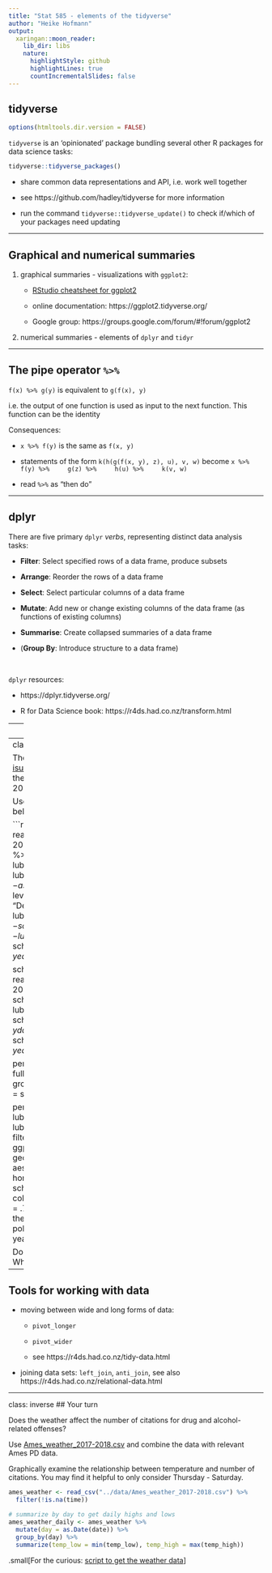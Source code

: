 ```yaml
---
title: "Stat 585 - elements of the tidyverse"
author: "Heike Hofmann"
output:
  xaringan::moon_reader:
    lib_dir: libs
    nature:
      highlightStyle: github
      highlightLines: true
      countIncrementalSlides: false
---
```


## tidyverse

```r
options(htmltools.dir.version = FALSE)
```


`tidyverse` is an 'opinionated' package bundling several other R packages for data science tasks:

```r
tidyverse::tidyverse_packages()
```

- share common data representations and API, i.e. work well together

- see https://github.com/hadley/tidyverse for more information

- run the command `tidyverse::tidyverse_update()` to check if/which of your packages need updating


---

## Graphical and numerical summaries


1. graphical summaries - visualizations with `ggplot2`:

    - [RStudio cheatsheet for ggplot2](hhttps://raw.githubusercontent.com/rstudio/cheatsheets/main/data-visualization.pdf)    
    - online documentation: https://ggplot2.tidyverse.org/
    
    - Google group: https://groups.google.com/forum/#!forum/ggplot2
  
2. numerical summaries - elements of `dplyr` and `tidyr`


---

## The pipe operator `%>%`

`f(x) %>% g(y)` is equivalent to `g(f(x), y)`

i.e. the output of one function is used as input to the next function. This function can be the identity

Consequences:

- `x %>% f(y)` is the same as `f(x, y)`

- statements of the form `k(h(g(f(x, y), z), u), v, w)` become
`x %>% 
   f(y) %>% 
   g(z) %>% 
   h(u) %>% 
   k(v, w)`

- read `%>%` as "then do"


---

## dplyr 

There are five primary `dplyr` *verbs*, representing distinct data analysis tasks:

- **Filter**: Select specified rows of a data frame, produce subsets

- **Arrange**: Reorder the rows of a data frame

- **Select**: Select particular columns of a data frame

- **Mutate**: Add new or change existing columns of the data frame (as functions of existing columns)

- **Summarise**: Create collapsed summaries of a data frame

- (**Group By**: Introduce structure to a data frame)

<br>

`dplyr` resources:

- https://dplyr.tidyverse.org/

- R for Data Science book: https://r4ds.had.co.nz/transform.html

---
class: inverse
## Your Turn

The Iowa State Police Department  publishes a Daily Crime Log at https://www.police.iastate.edu/crime-log/

Data for 2017 and most of 2018 are available as file [pd-isu.csv](https://raw.githubusercontent.com/Stat585-at-ISU/materials-2019/master/data/isu-pd.csv) from the course website.

Read the data into your R session and answer the following questions:

- which types of crimes (`Classification`) are typically committed? How many different classifications are there?

- which days are in the top ten for 2018? (Use the `lubridate` package to get to date variables)

- how many times a day are crimes typically reported? 

- what else do you find?


```r
library(tidyverse)
pd <- read_csv("../data/isu-pd.csv")
pd$date <- lubridate::mdy_hm(pd$`Date/Time Reported`)

pd$day <- lubridate::as_date(pd$date)
```

---
class: inverse
## Your turn

The files [isu-football-2017.csv](https://raw.githubusercontent.com/Stat585-at-ISU/materials-2019/master/data/isu-football-2017.csv) and [isu-football-2018.csv](https://raw.githubusercontent.com/Stat585-at-ISU/materials-2019/master/data/isu-football-2018.csv) consist of the Cyclones' football schedule in 2017 and 2018. 

Use the data to create the chart below:

```r

schedule <- read.csv("../data/isu-football-2018.csv")
schedule <- schedule %>%
  mutate(
    date = lubridate::ymd("2018-01-01")
    )
lubridate::month(schedule$date) <- as.numeric(factor(schedule$Month, levels=c("Sep", "Oct", "Nov", "Dec"))) + 8
lubridate::mday(schedule$date) <- schedule$Day
schedule$yday <- lubridate::yday(schedule$date)
schedule$year <- lubridate::year(schedule$date)


schedule17 <- read.csv("../data/isu-football-2017.csv")
schedule17 <- schedule17 %>%
  mutate(
    date = lubridate::mdy(Date)
  )
schedule17$yday <- lubridate::yday(schedule17$date)
schedule17$year <- lubridate::year(schedule17$date)

perday <- pd %>% 
  complete(day = full_seq(pd$day, period = 1)) %>% 
  group_by(day) %>%
  summarize(
    n = sum(!is.na(Classification))
  ) 

perday %>%
  mutate(
    year = lubridate::year(day),
    yday = lubridate::yday(day)
    ) %>%
  filter(year <= 2018) %>%
  ggplot(aes(x = yday, y = n)) +
  geom_vline(data = schedule, aes(xintercept = yday, colour = home)) +
  geom_vline(data = schedule17, aes(xintercept = yday, colour = Home)) +
  geom_point(size = .75) +
  facet_grid(year~.) +
  theme_bw() +
  ylab("Number of police reports") +
  xlab("Day of the year")
```

Don't forget to *look at* the chart. What are your main findings?

---

## Tools for working with data

- moving between wide and long forms of data:

    - `pivot_longer`
    
    - `pivot_wider` 
    
    - see https://r4ds.had.co.nz/tidy-data.html


- joining data sets: `left_join`, `anti_join`, see also https://r4ds.had.co.nz/relational-data.html


---
class: inverse
## Your turn

Does the weather affect the number of citations for drug and alcohol-related offenses? 

Use  [Ames_weather_2017-2018.csv](https://raw.githubusercontent.com/Stat585-at-ISU/materials-2019/master/data/Ames_weather_2017-2018.csv) and combine the data with relevant Ames PD data. 

Graphically examine the relationship between temperature and number of citations. You may find it helpful to only consider Thursday - Saturday.

```r
ames_weather <- read_csv("../data/Ames_weather_2017-2018.csv") %>%
  filter(!is.na(time))

# summarize by day to get daily highs and lows
ames_weather_daily <- ames_weather %>%
  mutate(day = as.Date(date)) %>%
  group_by(day) %>%
  summarize(temp_low = min(temp_low), temp_high = max(temp_high))

```

.small[For the curious: [script to get the weather data](https://gist.github.com/srvanderplas/9f4a471e0fb19495935fb2104f3ba9f8)]
